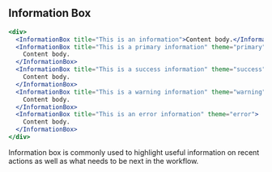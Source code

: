 
## Information Box

```jsx live=true
<div>
  <InformationBox title="This is an information">Content body.</InformationBox>
  <InformationBox title="This is a primary information" theme="primary">
    Content body.
  </InformationBox>
  <InformationBox title="This is a success information" theme="success">
    Content body.
  </InformationBox>
  <InformationBox title="This is a warning information" theme="warning">
    Content body.
  </InformationBox>
  <InformationBox title="This is an error information" theme="error">
    Content body.
  </InformationBox>
</div>
```

<DesignNotes>
  <p>
    Information box is commonly used to highlight useful information on recent actions as well as what needs to be next
    in the workflow.
  </p>
</DesignNotes>
<Props componentName="InformationBox" />
